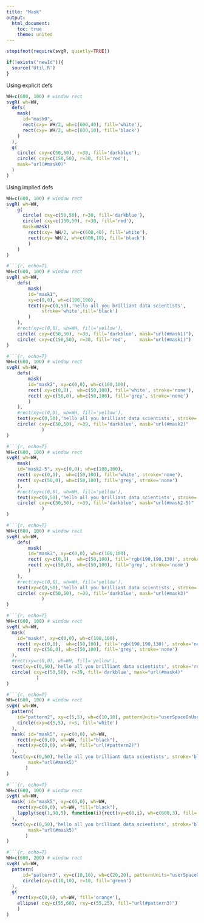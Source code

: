 ```yaml
---
title: "Mask"
output:
  html_document:
    toc: true
    theme: united
---
```



```r
stopifnot(require(svgR, quietly=TRUE))
```

```r
if(!exists("newId")){
  source('Util.R')
}
```

Using explicit defs

```r

WH=c(600, 100) # window rect
svgR( wh=WH,
  defs(
    mask(
      id="mask0",
      rect(cxy= WH/2, wh=c(600,40), fill='white'),
      rect(cxy= WH/2, wh=c(600,10), fill='black')
    )
  ),
  g(
    circle( cxy=c(50,50), r=30, fill='darkblue'),
    circle( cxy=c(150,50), r=30, fill='red'),
    mask="url(#mask0)"
  )
)
```

Using implied defs
```r
WH=c(600, 100) # window rect
svgR( wh=WH,
    g( 
      circle( cxy=c(50,50), r=30, fill='darkblue'),
      circle( cxy=c(150,50), r=30, fill='red'),
      mask=mask(
        rect(cxy= WH/2, wh=c(600,40), fill='white'),
        rect(cxy= WH/2, wh=c(600,10), fill='black')
        )
    )
)
```


```r
#```{r, echo=T}
WH=c(600, 100) # window rect
svgR( wh=WH,
    defs(
        mask(
        id="mask1", 
        xy=c(0,0), wh=c(100,100),
        text(xy=c(0,50),'hello all you brilliant data scientists', 
             stroke='white',fill='black')
        )
    ),
    #rect(xy=c(0,0), wh=WH, fill='yellow'),
    circle( cxy=c(50,50), r=30, fill='darkblue', mask="url(#mask1)"),
    circle( cxy=c(150,50), r=30, fill='red',     mask="url(#mask1)")
)
```

```r
#```{r, echo=T}
WH=c(600, 100) # window rect
svgR( wh=WH,
    defs(
        mask(
        id="mask2", xy=c(0,0), wh=c(100,100),
        rect( xy=c(0,0),  wh=c(50,100), fill='white', stroke='none'),
        rect( xy=c(50,0), wh=c(50,100), fill='grey', stroke='none')
        )
    ),
    #rect(xy=c(0,0), wh=WH, fill='yellow'),
    text(xy=c(0,50),'hello all you brilliant data scientists', stroke='red',fill='white'),
    circle( cxy=c(50,50), r=39, fill='darkblue', mask="url(#mask2)"
             )
)
```


```r
#```{r, echo=T}
WH=c(600, 100) # window rect
svgR( wh=WH,   
    mask(
    id="mask2-5", xy=c(0,0), wh=c(100,100),
    rect( xy=c(0,0),  wh=c(50,100), fill='white', stroke='none'),
    rect( xy=c(50,0), wh=c(50,100), fill='grey', stroke='none')
    ),
    #rect(xy=c(0,0), wh=WH, fill='yellow'),
    text(xy=c(0,50),'hello all you brilliant data scientists', stroke='red',fill='white'),
    circle( cxy=c(50,50), r=39, fill='darkblue', mask="url(#mask2-5)"
             )
)
```


```r
#```{r, echo=T}
WH=c(600, 100) # window rect
svgR( wh=WH,
    defs(
        mask(
        id="mask3", xy=c(0,0), wh=c(100,100),
        rect( xy=c(0,0),  wh=c(50,100), fill='rgb(190,190,130)', stroke='none'),
        rect( xy=c(50,0), wh=c(50,100), fill='grey', stroke='none')
        )
    ),
    #rect(xy=c(0,0), wh=WH, fill='yellow'),
    text(xy=c(0,50),'hello all you brilliant data scientists', stroke='red',fill='white'),
    circle( cxy=c(50,50), r=39, fill='darkblue', mask="url(#mask3)"
             )
)
```


```r
#```{r, echo=T}
WH=c(600, 100) # window rect
svgR( wh=WH,
  mask(
    id="mask4", xy=c(0,0), wh=c(100,100),
    rect( xy=c(0,0),  wh=c(50,100), fill='rgb(190,190,130)', stroke='none'),
    rect( xy=c(50,0), wh=c(50,100), fill='grey', stroke='none')
  ),
  #rect(xy=c(0,0), wh=WH, fill='yellow'),
  text(xy=c(0,50),'hello all you brilliant data scientists', stroke='red',fill='white'),
  circle( cxy=c(50,50), r=39, fill='darkblue', mask="url(#mask4)"
           )
)
```


```r
#```{r, echo=T}
WH=c(600, 100) # window rect
svgR( wh=WH,
  pattern(
    id="pattern2", xy=c(5,5), wh=c(10,10), patternUnits="userSpaceOnUse" ,
    circle(cxy=c(5,5), r=5, fill='white')
  ),  
  mask( id="mask5", xy=c(0,0), wh=WH,
    rect(xy=c(0,0), wh=WH, fill="black"),
    rect(xy=c(0,0), wh=WH, fill="url(#pattern2)")
  ),
  text(xy=c(0,50),'hello all you brilliant data scientists', stroke='black',font.size=30,
        mask="url(#mask5)"
       )
)
```


```r
#```{r, echo=T}
WH=c(600, 100) # window rect
svgR( wh=WH,
  mask( id="mask5", xy=c(0,0), wh=WH,
    rect(xy=c(0,0), wh=WH, fill="black"),
    lapply(seq(1,90,5), function(i){rect(xy=c(0,i), wh=c(600,3), fill='white')})
  ),
  text(xy=c(0,50),'hello all you brilliant data scientists', stroke='black',font.size=30,
        mask="url(#mask5)"
       )
)
```

```r
#```{r, echo=T}
WH=c(600, 200) # window rect
svgR( wh=WH,
  pattern(
      id="pattern3", xy=c(10,10), wh=c(20,20), patternUnits="userSpaceOnUse" ,
      circle(cxy=c(10,10), r=10, fill='green')
  ),
  g(
    rect(xy=c(0,0), wh=WH, fill='orange'),
    ellipse( cxy=c(55,60), rxy=c(55,25), fill="url(#pattern3)")
    )
)
```
